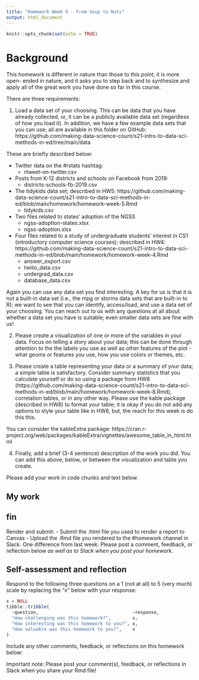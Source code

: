 ```yaml
---
title: "Homework Week 9 - From Soup to Nuts"
output: html_document
---
```


```r
knitr::opts_chunk$set(echo = TRUE)
```

# Background 

This homework is different in nature than those to this point; it is more open-
ended in nature, and it asks you to step back and to synthesize and apply all of
the great work you have done so far in this course. 

There are three requirements:

1. Load a data set of your choosing. This can be data that you have already collected,
or, it can be a publicly available data set (regardless of how you load it). In addition, 
we have a few example data sets that you can use; all are 
available in this folder on GitHub: https://github.com/making-data-science-count/s21-intro-to-data-sci-methods-in-ed/tree/main/data

These are briefly described below:

- Twitter data on the #rstats hashtag:
  - rtweet-on-twitter.csv

- Posts from K-12 districts and schools on Facebook from 2019:
  - districts-schools-fb-2019.csv

- The tidykids data set; described in HW5: https://github.com/making-data-science-count/s21-intro-to-data-sci-methods-in-ed/blob/main/homework/homework-week-5.Rmd
  - tidykids.csv

- Two files related to states' adoption of the NGSS
  - ngss-adoption-states.xlsx
  - ngss-adoption.xlsx

- Four files related to a study of undergraduate students' interest in CS1 (introductory computer science courses); described in HW4: https://github.com/making-data-science-count/s21-intro-to-data-sci-methods-in-ed/blob/main/homework/homework-week-4.Rmd
  - answer_export.csv
  - twilio_data.csv
  - undergrad_data.csv
  - database_data.csv

Again you can use any data set you find interesting. A key for us is that it is not a built-in data set (i.e., the mpg or storms data sets that are built-in to R); we want to see that you can
identify, access/load, and use a data set of your choosing. You can reach out to us with any questions at all about whether a data set you have is suitable; even smaller data sets are fine
with us!

2. Please create a visualization of one or more of the variables in your data. Focus on 
telling a story about your data; this can be done through attention to the the labels you use
as well as other features of the plot - what geoms or features you use, how you use colors
or themes, etc. 

3. Please create a table representing your data or a summary of your data; a simple table is
satisfactory. Consider summary statistics that you calculate yourself or do so using a package
from HW8 (https://github.com/making-data-science-count/s21-intro-to-data-sci-methods-in-ed/blob/main/homework/homework-week-8.Rmd), correlation tables, or in any other way. Please use the kable package (described in HW8) to format your table; it is okay if you do not add any options to style your table like in HW8, but, the reach for this week is do this this. 

You can consider the kableExtra package: https://cran.r-project.org/web/packages/kableExtra/vignettes/awesome_table_in_html.html

4. Finally, add a brief (3-4 sentence) description of the work you did. You can add this above, 
below, or between the visualization and table you create. 

Please add your work in code chunks and text below.

## My work



## fin

Render and submit:
- Submit the .html file you used to render a report to Canvas - Upload the .Rmd
file you rendered to the #homework channel in Slack.
One difference from last week: Please post a comment, feedback, or reflection
below *as well as to Slack when you post your homework*.

## Self-assessment and reflection

Respond to the following three questions on a 1 (not at all) to 5 (very much)
scale by replacing the "x" below with your response:

```r
x = NULL
tibble::tribble(
  ~question,                                   ~response,
  "How challenging was this homework?",        x,
  "How interesting was this homework to you?", x,
  "How valuable was this homework to you?",    x
)
```

Include any other comments, feedback, or reflections on this homework below:


Important note: Please post your comment(s), feedback, or reflections in Slack
when you share your Rmd file!
